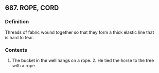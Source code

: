 ## 687. ROPE, CORD
### Definition
Threads of fabric wound together so that they form a thick elastic line that is hard to tear.

### Contexts
1. The bucket in the well hangs on a rope. 2. He tied the horse to the tree with a rope.


